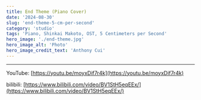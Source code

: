 ```yaml
---
title: End Theme (Piano Cover)
date: '2024-08-30'
slug: 'end-theme-5-cm-per-second'
category: 'studio'
tags: 'Piano, Shinkai Makoto, OST, 5 Centimeters per Second'
hero_image: './end-theme.jpg'
hero_image_alt: 'Photo'
hero_image_credit_text: 'Anthony Cui'
---
```


---

YouTube: [https://youtu.be/moyxDif7r4k](https://youtu.be/moyxDif7r4k)

bilibili: [https://www.bilibili.com/video/BV1StH5eqEEx/](https://www.bilibili.com/video/BV1StH5eqEEx/)